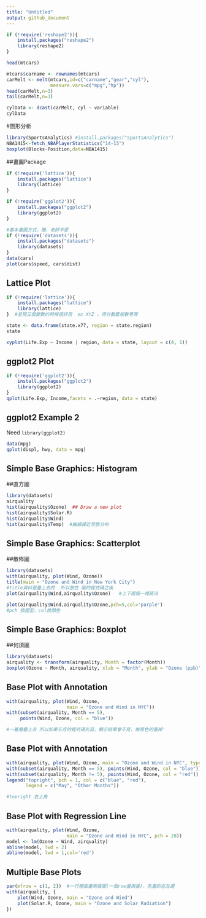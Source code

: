 ```yaml
---
title: "Untitled"
output: github_document
---
```


```r
if (!require('reshape2')){
    install.packages("reshape2")
    library(reshape2)
}
```
```r
head(mtcars)
```

```r
mtcars$carname <- rownames(mtcars)
carMelt <- melt(mtcars,id=c("carname","gear","cyl"),
                measure.vars=c("mpg","hp"))
head(carMelt,n=3)
tail(carMelt,n=3)
```

```r
cylData <- dcast(carMelt, cyl ~ variable)
cylData
```

#圖形分析
```r
library(SportsAnalytics) #install.packages("SportsAnalytics")
NBA1415<-fetch_NBAPlayerStatistics("14-15")
boxplot(Blocks~Position,data=NBA1415)
```

##畫圖Package
```r

if (!require('lattice')){
    install.packages("lattice")
    library(lattice)
}

if (!require('ggplot2')){
    install.packages("ggplot2")
    library(ggplot2)
}
```

```r
#基本畫圖方式，醜，老師不愛
if (!require('datasets')){
    install.packages("datasets")
    library(datasets)
}
data(cars)
plot(cars$speed, cars$dist)
```


## Lattice Plot
```r
if (!require('lattice')){
    install.packages("lattice")
    library(lattice)
}  #呈現三個變數的時候很好用  ex XYZ ，得分數籃板數等等

state <- data.frame(state.x77, region = state.region)
state


```
```r
xyplot(Life.Exp ~ Income | region, data = state, layout = c(4, 1))
```


## ggplot2 Plot
```r
if (!require('ggplot2')){
    install.packages("ggplot2")
    library(ggplot2)
}
qplot(Life.Exp, Income,facets = .~region, data = state)
```

## ggplot2 Example 2
Need `library(ggplot2)`
```r
data(mpg)
qplot(displ, hwy, data = mpg)
```


## Simple Base Graphics: Histogram
##直方圖
```r
library(datasets)
airquality
hist(airquality$Ozone)  ## Draw a new plot
hist(airquality$Solar.R)
hist(airquality$Wind)
hist(airquality$Temp)  #曲線接近常態分布
```

## Simple Base Graphics: Scatterplot
##散佈圖
```r
library(datasets)
with(airquality, plot(Wind, Ozone)) 
title(main = "Ozone and Wind in New York City")   
#title資料是疊上去的  所以放在 圖的程式碼之後
plot(airquality$Wind,airquality$Ozone)   #上下兩個一樣寫法

plot(airquality$Wind,airquality$Ozone,pch=5,col='purple') 
#pch 換圖型，col換顏色
```


## Simple Base Graphics: Boxplot
##何須圖
```r
library(datasets)
airquality <- transform(airquality, Month = factor(Month))
boxplot(Ozone ~ Month, airquality, xlab = "Month", ylab = "Ozone (ppb)")
```

## Base Plot with Annotation

```r
with(airquality, plot(Wind, Ozone, 
                      main = "Ozone and Wind in NYC"))
with(subset(airquality, Month == 5), 
     points(Wind, Ozone, col = "blue"))

#一層層疊上去 所以如果五月的程式碼先寫，顯示結果會不見，被黑色的蓋掉'
```



## Base Plot with Annotation

```r
with(airquality, plot(Wind, Ozone, main = "Ozone and Wind in NYC", type = "n"))
with(subset(airquality, Month == 5), points(Wind, Ozone, col = "blue"))
with(subset(airquality, Month != 5), points(Wind, Ozone, col = "red"))
legend("topright", pch = 1, col = c("blue", "red"), 
       legend = c("May", "Other Months"))

#topright 右上角
```

## Base Plot with Regression Line

```r
with(airquality, plot(Wind, Ozone, 
                      main = "Ozone and Wind in NYC", pch = 20))
model <- lm(Ozone ~ Wind, airquality)
abline(model, lwd = 2)
abline(model, lwd = 1,col='red')
```


## Multiple Base Plots

```r
par(mfrow = c(1, 2))  #一行裡面畫兩張圖(一個row畫兩張)，先畫的在左邊
with(airquality, {
	plot(Wind, Ozone, main = "Ozone and Wind")
	plot(Solar.R, Ozone, main = "Ozone and Solar Radiation")
})
```
